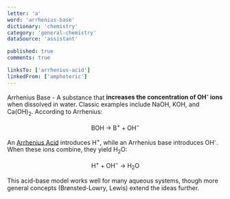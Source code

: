 ```yaml
---
letter: 'a'
word: 'arrhenius-base'
dictionary: 'chemistry'
category: 'general-chemistry'
dataSource: 'assistant'

published: true
comments: true

linksTo: ['arrhenius-acid']
linkedFrom: ['amphoteric']
---
```


<a id="arrhenius_base">Arrhenius Base</a> - A substance that **increases the concentration of OH<sup>-</sup> ions** when dissolved in water. Classic examples include NaOH, KOH, and Ca(OH)<sub>2</sub>. According to Arrhenius:

$$
\text{BOH} \;\to\; \text{B}^+ + \text{OH}^-
$$

An [Arrhenius Acid](#arrhenius_acid) introduces H<sup>+</sup>, while an Arrhenius base introduces OH<sup>-</sup>. When these ions combine, they yield H<sub>2</sub>O:

$$
\text{H}^+ + \text{OH}^- \;\to\; \text{H}_2\text{O}
$$

This acid-base model works well for many aqueous systems, though more general concepts (Brønsted-Lowry, Lewis) extend the ideas further.